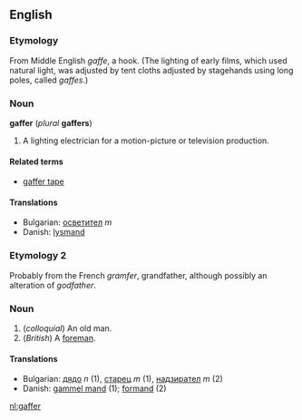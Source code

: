 ==English==
===Etymology===
From Middle English ''gaffe'', a hook. (The lighting of early films, which used natural light, was adjusted by tent cloths adjusted by stagehands using long poles, called ''gaffes''.)

===Noun===
'''gaffer''' (''plural'' '''gaffers''')

#A lighting electrician for a motion-picture or television production. 

====Related terms====
*[[gaffer tape]]

====Translations====
*Bulgarian: [[осветител]] ''m''
*Danish: [[lysmand]]

===Etymology 2===
Probably from the French ''gramfer'', grandfather, although possibly an alteration of ''godfather''.

===Noun===
#(''colloquial'') An old man.
#(''British'') A [[foreman]].

====Translations====
*Bulgarian: [[дядо]] ''n'' (1), [[старец]] ''m'' (1), [[надзирател]] ''m'' (2)
*Danish: [[gammel mand]] (1); [[formand]] (2)

[[nl:gaffer]]